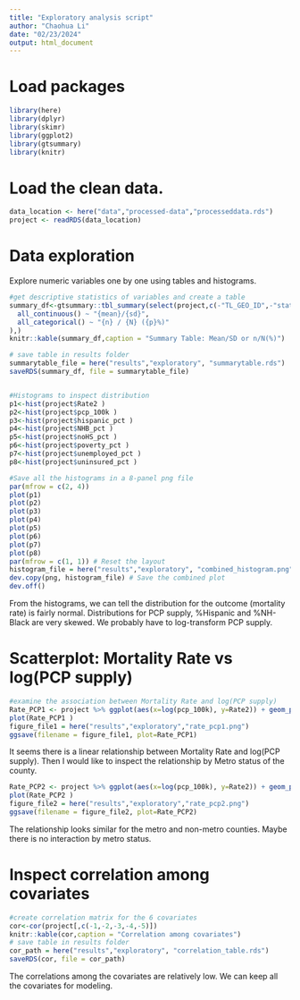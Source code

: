 ---
title: "Exploratory analysis script"
author: "Chaohua Li"
date: "02/23/2024"
output: html_document
---

# Load packages

```{r}
library(here)  
library(dplyr)
library(skimr)
library(ggplot2)
library(gtsummary)
library(knitr)
```

# Load the clean data.

```{r}
data_location <- here("data","processed-data","processeddata.rds")
project <- readRDS(data_location)
```


# Data exploration 

Explore numeric variables one by one using tables and histograms.

```{r}
#get descriptive statistics of variables and create a table
summary_df<-gtsummary::tbl_summary(select(project,c(-"TL_GEO_ID",-"state")), statistic = list(
  all_continuous() ~ "{mean}/{sd}",
  all_categorical() ~ "{n} / {N} ({p}%)"
),)
knitr::kable(summary_df,caption = "Summary Table: Mean/SD or n/N(%)")

# save table in results folder
summarytable_file = here("results","exploratory", "summarytable.rds")
saveRDS(summary_df, file = summarytable_file)


#Histograms to inspect distribution
p1<-hist(project$Rate2 )
p2<-hist(project$pcp_100k )
p3<-hist(project$hispanic_pct )
p4<-hist(project$NHB_pct )
p5<-hist(project$noHS_pct )
p6<-hist(project$poverty_pct )
p7<-hist(project$unemployed_pct )
p8<-hist(project$uninsured_pct )

#Save all the histograms in a 8-panel png file
par(mfrow = c(2, 4))
plot(p1)
plot(p2)
plot(p3)
plot(p4)
plot(p5)
plot(p6)
plot(p7)
plot(p8)
par(mfrow = c(1, 1)) # Reset the layout
histogram_file = here("results","exploratory", "combined_histogram.png")
dev.copy(png, histogram_file) # Save the combined plot
dev.off()  

```
From the histograms, we can tell the distribution for the outcome (mortality rate) is 
fairly normal. Distributions for PCP supply, %Hispanic and %NH-Black are very skewed.
We probably have to log-transform PCP supply. 


# Scatterplot: Mortality Rate vs log(PCP supply)

```{r}
#examine the association between Mortality Rate and log(PCP supply)
Rate_PCP1 <- project %>% ggplot(aes(x=log(pcp_100k), y=Rate2)) + geom_point() + geom_smooth(method='lm') 
plot(Rate_PCP1 )
figure_file1 = here("results","exploratory","rate_pcp1.png")
ggsave(filename = figure_file1, plot=Rate_PCP1) 
```
It seems there is a linear relationship between Mortality Rate and log(PCP supply). 
Then I would like to inspect the relationship by Metro status of the county. 

```{r}
Rate_PCP2 <- project %>% ggplot(aes(x=log(pcp_100k), y=Rate2)) + geom_point() + geom_smooth(method='lm')+facet_wrap(~ metro, scales = "free_y") 
plot(Rate_PCP2 )
figure_file2 = here("results","exploratory","rate_pcp2.png")
ggsave(filename = figure_file2, plot=Rate_PCP2) 
```

The relationship looks similar for the metro and non-metro counties. Maybe there is 
no interaction by metro status. 


# Inspect correlation among covariates

```{r}
#create correlation matrix for the 6 covariates
cor<-cor(project[,c(-1,-2,-3,-4,-5)])
knitr::kable(cor,caption = "Correlation among covariates")
# save table in results folder
cor_path = here("results","exploratory", "correlation_table.rds")
saveRDS(cor, file = cor_path)
```

The correlations among the covariates are relatively low. We can keep all the covariates 
for modeling. 




